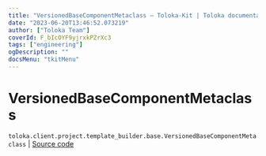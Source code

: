 ```yaml
---
title: "VersionedBaseComponentMetaclass — Toloka-Kit | Toloka documentation"
date: "2023-06-20T13:46:52.073219"
author: ["Toloka Team"]
coverId: F_bIcOYF9yjrxkPZrXc3
tags: ["engineering"]
ogDescription: ""
docsMenu: "tkitMenu"
---
```


# VersionedBaseComponentMetaclass

`toloka.client.project.template_builder.base.VersionedBaseComponentMetaclass` | [Source code](https://github.com/Toloka/toloka-kit/blob/v1.2.0/src/client/project/template_builder/base.py#L168)